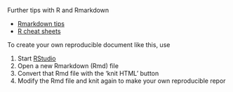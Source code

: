 Further tips with R and Rmarkdown  

 * [Rmarkdown tips](http://rmarkdown.rstudio.com/)
 * [R cheat sheets](http://devcheatsheet.com/tag/r/)


To create your own reproducible document like this, use

 1. Start [RStudio](http://www.rstudio.com/)
 1. Open a new Rmarkdown (Rmd) file 
 1. Convert that Rmd file with the 'knit HTML' button
 1. Modify the Rmd file and knit again to make your own reproducible repor

